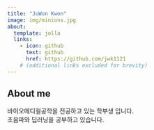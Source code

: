 ```yaml
---
title: "JuWon Kwon"
image: img/minions.jpg
about:
  template: jolla
  links:
    - icon: github
      text: github
      href: https://github.com/jwk1121
    # (additional links excluded for brevity)
---
```


## About me

바이오메디컬공학을 전공하고 있는 학부생 입니다.\
초음파와 딥러닝을 공부하고 있습니다.
